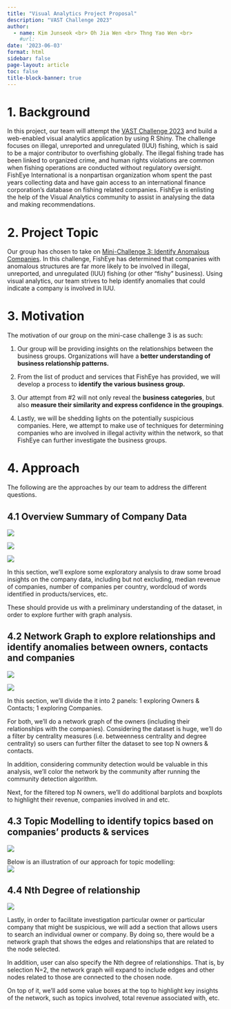 ```yaml
---
title: "Visual Analytics Project Proposal"
description: "VAST Challenge 2023"
author:
  - name: Kim Junseok <br> Oh Jia Wen <br> Thng Yao Wen <br>
    #url: 
date: '2023-06-03'
format: html
sidebar: false
page-layout: article
toc: false
title-block-banner: true
---
```


# 1. Background

In this project, our team will attempt the [VAST Challenge 2023](https://vast-challenge.github.io/2023/) and build a web-enabled visual analytics application by using R Shiny. The challenge focuses on illegal, unreported and unregulated (IUU) fishing, which is said to be a major contributor to overfishing globally. The illegal fishing trade has been linked to organized crime, and human rights violations are common when fishing operations are conducted without regulatory oversight. FishEye International is a nonpartisan organization whom spent the past years collecting data and have gain access to an international finance corporation's database on fishing related companies. FishEye is enlisting the help of the Visual Analytics community to assist in analysing the data and making recommendations.

# 2. Project Topic

Our group has chosen to take on [Mini-Challenge 3: Identify Anomalous Companies](https://vast-challenge.github.io/2023/MC3.html). In this challenge, FishEye has determined that companies with anomalous structures are far more likely to be involved in illegal, unreported, and unregulated (IUU) fishing (or other "fishy" business). Using visual analytics, our team strives to help identify anomalies that could indicate a company is involved in IUU.

# 3. Motivation

The motivation of our group on the mini-case challenge 3 is as such:

1.  Our group will be providing insights on the relationships between the business groups. Organizations will have a **better understanding of business relationship patterns.**

2.  From the list of product and services that FishEye has provided, we will develop a process to **identify** **the various business group.**

3.  Our attempt from #2 will not only reveal the **business categories**, but also **measure their similarity and express confidence in the groupings**.

4.  Lastly, we will be shedding lights on the potentially suspicious companies. Here, we attempt to make use of techniques for determining companies who are involved in illegal activity within the network, so that FishEye can further investigate the business groups.

# 4. Approach

The following are the approaches by our team to address the different questions.

## 4.1 Overview Summary of Company Data

![](/image/Picture%201.png){fig-align="center"}

![](/image/Screenshot%202023-07-04%20at%206.44.57%20PM.png){fig-align="center"}

![](/image/treemap.png){fig-align="center"}

In this section, we'll explore some exploratory analysis to draw some broad insights on the company data, including but not excluding, median revenue of companies, number of companies per country, wordcloud of words identified in products/services, etc.

These should provide us with a preliminary understanding of the dataset, in order to explore further with graph analysis.

## 4.2 Network Graph to explore relationships and identify anomalies between owners, contacts and companies

![](/image/Picture%202.png){fig-align="center"}

![](/image/Screenshot%202023-07-04%20at%206.50.00%20PM.png){fig-align="center"}

In this section, we'll divide the it into 2 panels: 1 exploring Owners & Contacts; 1 exploring Companies.

For both, we'll do a network graph of the owners (including their relationships with the companies). Considering the dataset is huge, we'll do a filter by centrality measures (i.e. betweenness centrality and degree centrality) so users can further filter the dataset to see top N owners & contacts.

In addition, considering community detection would be valuable in this analysis, we'll color the network by the community after running the community detection algorithm.

Next, for the filtered top N owners, we'll do additional barplots and boxplots to highlight their revenue, companies involved in and etc.

## 4.3 Topic Modelling to identify topics based on companies' products & services

![](/image/Picture%203.png){fig-align="center"}

Below is an illustration of our approach for topic modelling:\
![](/image/Picture%204.png)

## 4.4 Nth Degree of relationship

![](/image/Picture%206.png){fig-align="center"}

Lastly, in order to facilitate investigation particular owner or particular company that might be suspicious, we will add a section that allows users to search an individual owner or company. By doing so, there would be a network graph that shows the edges and relationships that are related to the node selected.

In addition, user can also specify the Nth degree of relationships. That is, by selection N=2, the network graph will expand to include edges and other nodes related to those are connected to the chosen node.

On top of it, we'll add some value boxes at the top to highlight key insights of the network, such as topics involved, total revenue associated with, etc.
